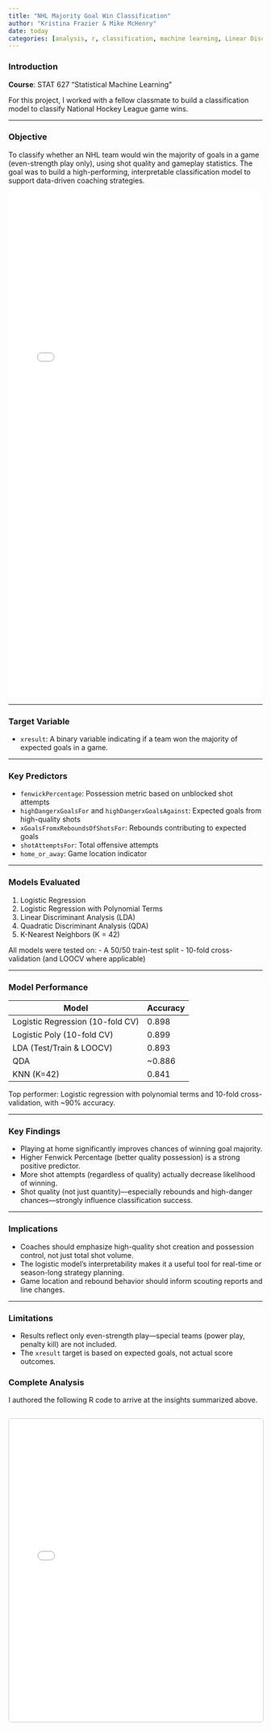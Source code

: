 ```yaml
---
title: "NHL Majority Goal Win Classification"
author: "Kristina Frazier & Mike McHenry"
date: today
categories: [analysis, r, classification, machine learning, Linear Discriminant Analysis, Quadratic Discriminant Analysis, Logistic Regression, K-Nearest Neighbors]
---
```


### Introduction

**Course**: STAT 627 "Statistical Machine Learning"

For this project, I worked with a fellow classmate to build a classification model to classify National Hockey League game wins.



------------------------------------------------------------------------

### Objective

To classify whether an NHL team would win the majority of goals in a game (even-strength play only), using shot quality and gameplay statistics. The goal was to build a high-performing, interpretable classification model to support data-driven coaching strategies.

![](STAT_627_Project_Frazier_McHenry.pdf){width="100%" height="1000px"}

------------------------------------------------------------------------

### Target Variable

-   `xresult`: A binary variable indicating if a team won the majority of expected goals in a game.

------------------------------------------------------------------------

### Key Predictors

-   `fenwickPercentage`: Possession metric based on unblocked shot attempts
-   `highDangerxGoalsFor` and `highDangerxGoalsAgainst`: Expected goals from high-quality shots
-   `xGoalsFromxReboundsOfShotsFor`: Rebounds contributing to expected goals
-   `shotAttemptsFor`: Total offensive attempts
-   `home_or_away`: Game location indicator

------------------------------------------------------------------------

### Models Evaluated

1.  Logistic Regression\
2.  Logistic Regression with Polynomial Terms\
3.  Linear Discriminant Analysis (LDA)\
4.  Quadratic Discriminant Analysis (QDA)\
5.  K-Nearest Neighbors (K = 42)

All models were tested on: - A 50/50 train-test split - 10-fold cross-validation (and LOOCV where applicable)

------------------------------------------------------------------------

### Model Performance

| Model                            | Accuracy |
|----------------------------------|----------|
| Logistic Regression (10-fold CV) | 0.898    |
| Logistic Poly (10-fold CV)       | 0.899    |
| LDA (Test/Train & LOOCV)         | 0.893    |
| QDA                              | \~0.886  |
| KNN (K=42)                       | 0.841    |

Top performer: Logistic regression with polynomial terms and 10-fold cross-validation, with \~90% accuracy.

------------------------------------------------------------------------

### Key Findings

-   Playing at home significantly improves chances of winning goal majority.
-   Higher Fenwick Percentage (better quality possession) is a strong positive predictor.
-   More shot attempts (regardless of quality) actually decrease likelihood of winning.
-   Shot quality (not just quantity)—especially rebounds and high-danger chances—strongly influence classification success.

------------------------------------------------------------------------

### Implications

-   Coaches should emphasize high-quality shot creation and possession control, not just total shot volume.
-   The logistic model’s interpretability makes it a useful tool for real-time or season-long strategy planning.
-   Game location and rebound behavior should inform scouting reports and line changes.

------------------------------------------------------------------------

### Limitations

-   Results reflect only even-strength play—special teams (power play, penalty kill) are not included.
-   The `xresult` target is based on expected goals, not actual score outcomes.

### Complete Analysis

I authored the following R code to arrive at the insights summarized above.

::: {.iframe-container style="margin: 2em 0;"}
<iframe src="classification_final.html" width="100%" height="600px" style="border: 1px solid #ccc; border-radius: 6px;">

</iframe>
:::
